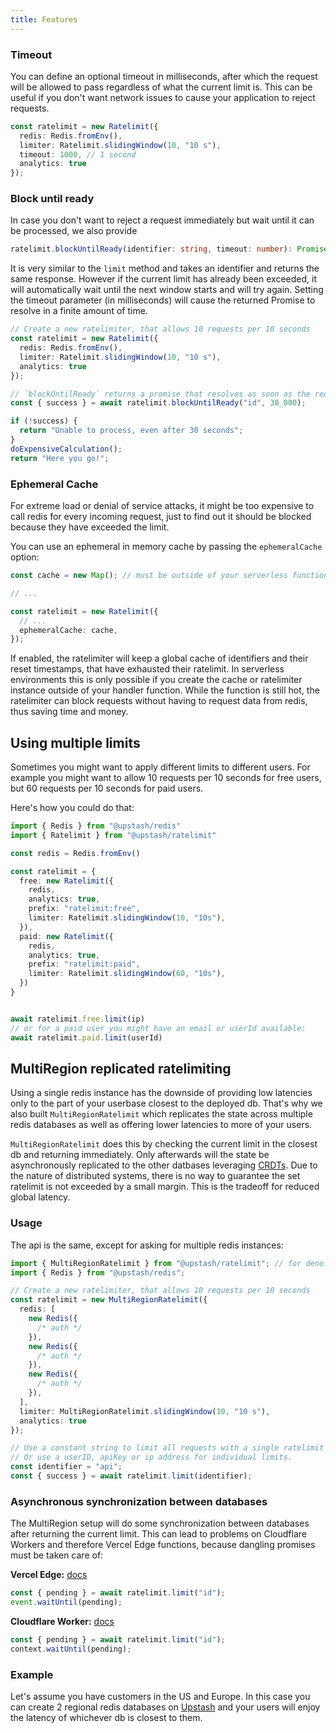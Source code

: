 ```yaml
---
title: Features
---
```


### Timeout

You can define an optional timeout in milliseconds, after which the request will
be allowed to pass regardless of what the current limit is. This can be useful
if you don't want network issues to cause your application to reject requests.

```ts
const ratelimit = new Ratelimit({
  redis: Redis.fromEnv(),
  limiter: Ratelimit.slidingWindow(10, "10 s"),
  timeout: 1000, // 1 second
  analytics: true
});
```

### Block until ready

In case you don't want to reject a request immediately but wait until it can be
processed, we also provide

```ts
ratelimit.blockUntilReady(identifier: string, timeout: number): Promise<RatelimitResponse>
```

It is very similar to the `limit` method and takes an identifier and returns the
same response. However if the current limit has already been exceeded, it will
automatically wait until the next window starts and will try again. Setting the
timeout parameter (in milliseconds) will cause the returned Promise to resolve
in a finite amount of time.

```ts
// Create a new ratelimiter, that allows 10 requests per 10 seconds
const ratelimit = new Ratelimit({
  redis: Redis.fromEnv(),
  limiter: Ratelimit.slidingWindow(10, "10 s"),
  analytics: true
});

// `blockUntilReady` returns a promise that resolves as soon as the request is allowed to be processed, or after 30 seconds
const { success } = await ratelimit.blockUntilReady("id", 30_000);

if (!success) {
  return "Unable to process, even after 30 seconds";
}
doExpensiveCalculation();
return "Here you go!";
```

### Ephemeral Cache

For extreme load or denial of service attacks, it might be too expensive to call
redis for every incoming request, just to find out it should be blocked because
they have exceeded the limit.

You can use an ephemeral in memory cache by passing the `ephemeralCache` option:

```ts
const cache = new Map(); // must be outside of your serverless function handler

// ...

const ratelimit = new Ratelimit({
  // ...
  ephemeralCache: cache,
});
```

If enabled, the ratelimiter will keep a global cache of identifiers and their
reset timestamps, that have exhausted their ratelimit. In serverless
environments this is only possible if you create the cache or ratelimiter
instance outside of your handler function. While the function is still hot, the
ratelimiter can block requests without having to request data from redis, thus
saving time and money.


## Using multiple limits

Sometimes you might want to apply different limits to different users. For example you might want to allow 10 requests per 10 seconds for free users, but 60 requests per 10 seconds for paid users.

Here's how you could do that:

```ts
import { Redis } from "@upstash/redis"
import { Ratelimit } from "@upstash/ratelimit"

const redis = Redis.fromEnv()

const ratelimit = {
  free: new Ratelimit({
    redis,
    analytics: true,
    prefix: "ratelimit:free",
    limiter: Ratelimit.slidingWindow(10, "10s"),
  }),
  paid: new Ratelimit({
    redis,
    analytics: true,
    prefix: "ratelimit:paid",
    limiter: Ratelimit.slidingWindow(60, "10s"),
  })
}


await ratelimit.free.limit(ip)
// or for a paid user you might have an email or userId available:
await ratelimit.paid.limit(userId)

```

## MultiRegion replicated ratelimiting

Using a single redis instance has the downside of providing low latencies only
to the part of your userbase closest to the deployed db. That's why we also
built `MultiRegionRatelimit` which replicates the state across multiple redis
databases as well as offering lower latencies to more of your users.

`MultiRegionRatelimit` does this by checking the current limit in the closest db
and returning immediately. Only afterwards will the state be asynchronously
replicated to the other datbases leveraging
[CRDTs](https://en.wikipedia.org/wiki/Conflict-free_replicated_data_type). Due
to the nature of distributed systems, there is no way to guarantee the set
ratelimit is not exceeded by a small margin. This is the tradeoff for reduced
global latency.

### Usage

The api is the same, except for asking for multiple redis instances:

```ts
import { MultiRegionRatelimit } from "@upstash/ratelimit"; // for deno: see above
import { Redis } from "@upstash/redis";

// Create a new ratelimiter, that allows 10 requests per 10 seconds
const ratelimit = new MultiRegionRatelimit({
  redis: [
    new Redis({
      /* auth */
    }),
    new Redis({
      /* auth */
    }),
    new Redis({
      /* auth */
    }),
  ],
  limiter: MultiRegionRatelimit.slidingWindow(10, "10 s"),
  analytics: true
});

// Use a constant string to limit all requests with a single ratelimit
// Or use a userID, apiKey or ip address for individual limits.
const identifier = "api";
const { success } = await ratelimit.limit(identifier);
```

### Asynchronous synchronization between databases

The MultiRegion setup will do some synchronization between databases after
returning the current limit. This can lead to problems on Cloudflare Workers and
therefore Vercel Edge functions, because dangling promises must be taken care
of:

**Vercel Edge:**
[docs](https://nextjs.org/docs/api-reference/next/server#nextfetchevent)

```ts
const { pending } = await ratelimit.limit("id");
event.waitUntil(pending);
```

**Cloudflare Worker:**
[docs](https://developers.cloudflare.com/workers/runtime-apis/fetch-event/#syntax-module-worker)

```ts
const { pending } = await ratelimit.limit("id");
context.waitUntil(pending);
```

### Example

Let's assume you have customers in the US and Europe. In this case you can
create 2 regional redis databases on [Upstash](https://console.upstash.com) and
your users will enjoy the latency of whichever db is closest to them.